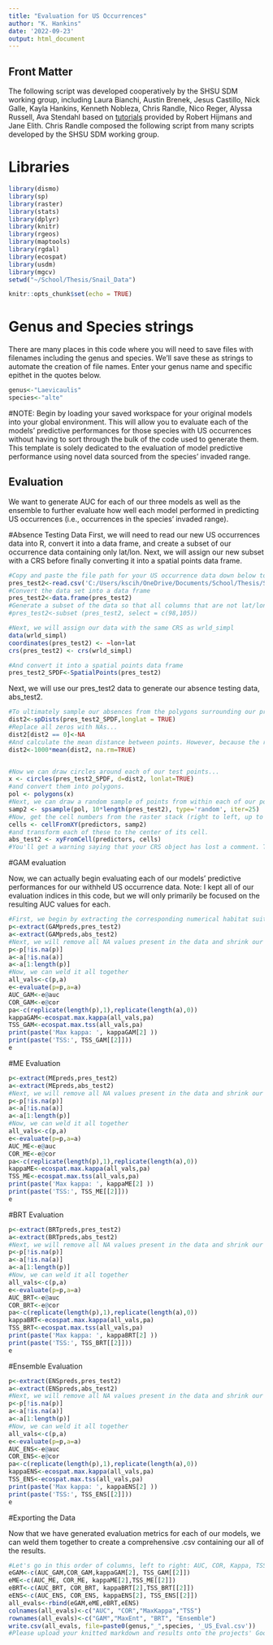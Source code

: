 ---
title: "Evaluation for US Occurrences"
author: "K. Hankins"
date: '2022-09-23'
output: html_document
---

## Front Matter
The following script was developed cooperatively by the SHSU SDM working group, including Laura	Bianchi, Austin	Brenek, Jesus	Castillo, Nick 	Galle, Kayla	Hankins, Kenneth	Nobleza, Chris	Randle, Nico	Reger, Alyssa	Russell, Ava	Stendahl based on [tutorials](https://rspatial.org/) provided by Robert Hijmans and Jane Elith. Chris Randle composed the following script from many scripts developed by the SHSU SDM working group.

# Libraries
```{r Load-libraries}
library(dismo)
library(sp)
library(raster)
library(stats)
library(dplyr)
library(knitr)
library(rgeos)
library(maptools)
library(rgdal)
library(ecospat)
library(usdm)
library(mgcv)
setwd("~/School/Thesis/Snail_Data")
```


```{r setup, include=FALSE}
knitr::opts_chunk$set(echo = TRUE)
```


# Genus and Species strings
There are many places in this code where you will need to save files with filenames including the genus and species. We'll save these as strings to automate the creation of file names. Enter your genus name and specific epithet in the quotes below.
```{r}
genus<-"Laevicaulis"
species<-"alte"
```


#NOTE: Begin by loading your saved workspace for your original models into your global environment. This will allow you to evaluate each of the models' predictive performances for those species with US occurrences without having to sort through the bulk of the code used to generate them. This template is solely dedicated to the evaluation of model predictive performance using novel data sourced from the species' invaded range.


## Evaluation
We want to generate AUC for each of our three models as well as the ensemble to further evaluate how well each model performed in predicting US occurrences (i.e., occurrences in the species' invaded range).  

#Absence Testing Data
First, we will need to read our new US occurrences data into R, convert it into a data frame, and create a subset of our occurrence data containing only lat/lon. Next, we will assign our new subset with a CRS before finally converting it into a spatial points data frame.

```{r}
#Copy and paste the file path for your US occurrence data down below to read it into R
pres_test2<-read.csv('C:/Users/kscih/OneDrive/Documents/School/Thesis/Snail_Data/Laevicaulis_alte_US_Occurrences.csv')
#Convert the data set into a data frame
pres_test2<-data.frame(pres_test2)
#Generate a subset of the data so that all columns that are not lat/lon are removed from the data set. The column numbers for lat/lon may vary slightly between species data sets. If subsetting the data as written results in two columns that are not lat/lon, change the column numbers for each accordingly. To determine the correct column number, open your data frame and locate the columns for lat/lon individually. Then, hover your cursor over each column's header, and wait for a small window to appear containing the appropriate column number.
#pres_test2<-subset (pres_test2, select = c(98,105))

#Next, we will assign our data with the same CRS as wrld_simpl
data(wrld_simpl)
coordinates(pres_test2) <- ~lon+lat
crs(pres_test2) <- crs(wrld_simpl)

#And convert it into a spatial points data frame
pres_test2_SPDF<-SpatialPoints(pres_test2)
```


Next, we will use our pres_test2 data to generate our absence testing data, abs_test2. 
```{r}
#To ultimately sample our absences from the polygons surrounding our pres_test2 data, we must first re-calculate the mean distance between each of our US occurrence points.
dist2<-spDists(pres_test2_SPDF,longlat = TRUE)
#Replace all zeros with NAs...
dist2[dist2 == 0]<-NA
#And calculate the mean distance between points. However, because the resulting quantity will be calculated in kilometers, we must multiply this function by a factor of 1000 to convert this quantity into meters.
dist2<-1000*mean(dist2, na.rm=TRUE)


#Now we can draw circles around each of our test points...
x <- circles(pres_test2_SPDF, d=dist2, lonlat=TRUE)
#and convert them into polygons.
pol <- polygons(x)
#Next, we can draw a random sample of points from within each of our polygons. The number with which you multiply the length of your testing data (number of occurrence points) depends on how many absences remain once NAs are removed in the following chunks. If you are left with fewer absences than you are presences, come back to this line and increase the factor with which you multiply length(pres_test2) as necessary to give you 1:1 ratio of presences to absences. 
samp2 <- spsample(pol, 10*length(pres_test2), type='random', iter=25)
#Now, get the cell numbers from the raster stack (right to left, up to down)...
cells <- cellFromXY(predictors, samp2)
#and transform each of these to the center of its cell.
abs_test2 <- xyFromCell(predictors, cells)
#You'll get a warning saying that your CRS object has lost a comment. This is unimportant and can be ignored.
```


#GAM evaluation

Now, we can actually begin evaluating each of our models' predictive performances for our withheld US occurrence data. Note: I kept all of our evaluation indices in this code, but we will only primarily be focused on the resulting AUC values for each.
```{r}
#First, we begin by extracting the corresponding numerical habitat suitability predictions for both of our presence and absence testing data.
p<-extract(GAMpreds,pres_test2)
a<-extract(GAMpreds,abs_test2)
#Next, we will remove all NA values present in the data and shrink our number of absences,a, to match that of our presences, p. If n presences does not equal n absences, return to line 88 and increase the factor by which you multiply length(pres_test2) until you have enough absences to match your quantity of presences.
p<-p[!is.na(p)]
a<-a[!is.na(a)]
a<-a[1:length(p)]
#Now, we can weld it all together
all_vals<-c(p,a)
e<-evaluate(p=p,a=a)
AUC_GAM<-e@auc
COR_GAM<-e@cor
pa<-c(replicate(length(p),1),replicate(length(a),0))
kappaGAM<-ecospat.max.kappa(all_vals,pa)
TSS_GAM<-ecospat.max.tss(all_vals,pa)
print(paste('Max kappa: ', kappaGAM[2] ))
print(paste('TSS:', TSS_GAM[[2]]))
e
```


#ME Evaluation

```{r}
p<-extract(MEpreds,pres_test2)
a<-extract(MEpreds,abs_test2)
#Next, we will remove all NA values present in the data and shrink our number of absences,a, to match that of our presences, p. If n presences does not equal n absences, return to line 88 and increase the factor by which you multiply length(pres_test2) until you have enough absences to match your quantity of presences.
p<-p[!is.na(p)]
a<-a[!is.na(a)]
a<-a[1:length(p)]
#Now, we can weld it all together
all_vals<-c(p,a)
e<-evaluate(p=p,a=a)
AUC_ME<-e@auc
COR_ME<-e@cor
pa<-c(replicate(length(p),1),replicate(length(a),0))
kappaME<-ecospat.max.kappa(all_vals,pa)
TSS_ME<-ecospat.max.tss(all_vals,pa)
print(paste('Max kappa: ', kappaME[2] ))
print(paste('TSS:', TSS_ME[[2]]))
e
```


#BRT Evaluation

```{r}
p<-extract(BRTpreds,pres_test2)
a<-extract(BRTpreds,abs_test2)
#Next, we will remove all NA values present in the data and shrink our number of absences,a, to match that of our presences, p. If n presences does not equal n absences, return to line 88 and increase the factor by which you multiply length(pres_test2) until you have enough absences to match your quantity of presences.
p<-p[!is.na(p)]
a<-a[!is.na(a)]
a<-a[1:length(p)]
#Now, we can weld it all together
all_vals<-c(p,a)
e<-evaluate(p=p,a=a)
AUC_BRT<-e@auc
COR_BRT<-e@cor
pa<-c(replicate(length(p),1),replicate(length(a),0))
kappaBRT<-ecospat.max.kappa(all_vals,pa)
TSS_BRT<-ecospat.max.tss(all_vals,pa)
print(paste('Max kappa: ', kappaBRT[2] ))
print(paste('TSS:', TSS_BRT[[2]]))
e
```


#Ensemble Evaluation

```{r}
p<-extract(ENSpreds,pres_test2)
a<-extract(ENSpreds,abs_test2)
#Next, we will remove all NA values present in the data and shrink our number of absences,a, to match that of our presences, p. If n presences does not equal n absences, return to line 88 and increase the factor by which you multiply length(pres_test2) until you have enough absences to match your quantity of presences.
p<-p[!is.na(p)]
a<-a[!is.na(a)]
a<-a[1:length(p)]
#Now, we can weld it all together
all_vals<-c(p,a)
e<-evaluate(p=p,a=a)
AUC_ENS<-e@auc
COR_ENS<-e@cor
pa<-c(replicate(length(p),1),replicate(length(a),0))
kappaENS<-ecospat.max.kappa(all_vals,pa)
TSS_ENS<-ecospat.max.tss(all_vals,pa)
print(paste('Max kappa: ', kappaENS[2] ))
print(paste('TSS:', TSS_ENS[[2]]))
e
```


#Exporting the Data

Now that we have generated evaluation metrics for each of our models, we can weld them together to create a comprehensive .csv containing our all of the results.
```{r}
#Let's go in this order of columns, left to right: AUC, COR, Kappa, TSS
eGAM<-c(AUC_GAM,COR_GAM,kappaGAM[2], TSS_GAM[[2]])
eME<-c(AUC_ME, COR_ME, kappaME[2],TSS_ME[[2]])
eBRT<-c(AUC_BRT, COR_BRT, kappaBRT[2],TSS_BRT[[2]])
eENS<-c(AUC_ENS, COR_ENS, kappaENS[2], TSS_ENS[[2]])
all_evals<-rbind(eGAM,eME,eBRT,eENS)
colnames(all_evals)<-c("AUC", "COR","MaxKappa","TSS")
rownames(all_evals)<-c("GAM","MaxEnt", "BRT", "Ensemble")
write.csv(all_evals, file=paste0(genus,"_",species, '_US_Eval.csv'))
#Please upload your knitted markdown and results onto the projects' Google Drive.
```







